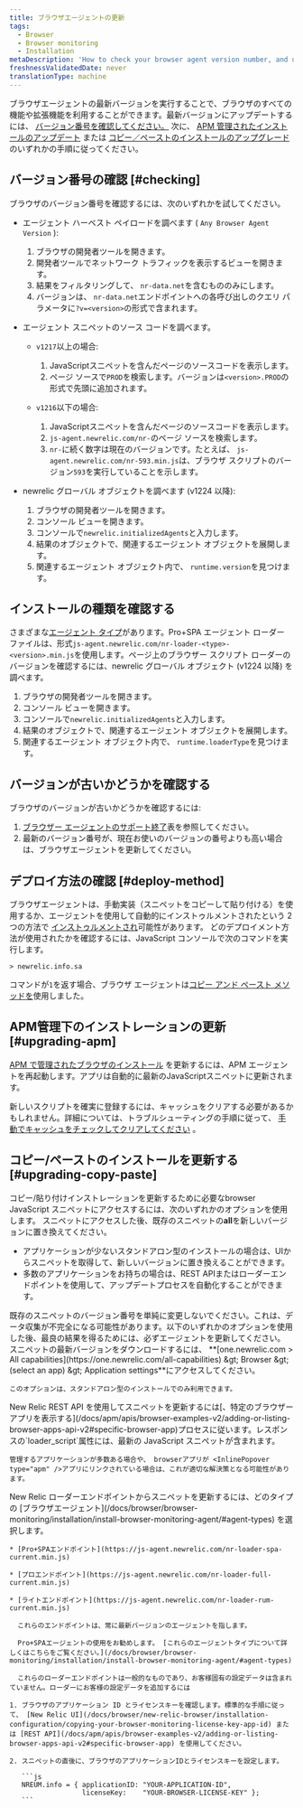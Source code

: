 ```yaml
---
title: ブラウザエージェントの更新
tags:
  - Browser
  - Browser monitoring
  - Installation
metaDescription: 'How to check your browser agent version number, and update to the latest version of the browser agent.'
freshnessValidatedDate: never
translationType: machine
---
```


ブラウザエージェントの最新バージョンを実行することで、ブラウザのすべての機能や拡張機能を利用することができます。最新バージョンにアップデートするには、 [バージョン番号を確認してください。](#checking) 次に、 [APM 管理されたインストールのアップデート](#upgrading-apm) または [コピー／ペーストのインストールのアップグレード](#upgrading-copy-paste) のいずれかの手順に従ってください。

## バージョン番号の確認 [#checking]

ブラウザのバージョン番号を確認するには、次のいずれかを試してください。

* エージェント ハーベスト ペイロードを調べます ( `Any Browser Agent Version` ):

  1. ブラウザの開発者ツールを開きます。
  2. 開発者ツールでネットワーク トラフィックを表示するビューを開きます。
  3. 結果をフィルタリングして、 `nr-data.net`を含むもののみにします。
  4. バージョンは、 `nr-data.net`エンドポイントへの各呼び出しのクエリ パラメータに`?v=<version>`の形式で含まれます。

* エージェント スニペットのソース コードを調べます。

  * `v1217`以上の場合:

    1. JavaScriptスニペットを含んだページのソースコードを表示します。
    2. ページ ソースで`PROD`を検索します。バージョンは`<version>.PROD`の形式で先頭に追加されます。

  * `v1216`以下の場合:

    1. JavaScriptスニペットを含んだページのソースコードを表示します。
    2. `js-agent.newrelic.com/nr-`のページ ソースを検索します。
    3. `nr-`に続く数字は現在のバージョンです。たとえば、 `js-agent.newrelic.com/nr-593.min.js`は、ブラウザ スクリプトのバージョン`593`を実行していることを示します。

* newrelic グローバル オブジェクトを調べます (v1224 以降):

  1. ブラウザの開発者ツールを開きます。
  2. コンソール ビューを開きます。
  3. コンソールで`newrelic.initializedAgents`と入力します。
  4. 結果のオブジェクトで、関連するエージェント オブジェクトを展開します。
  5. 関連するエージェント オブジェクト内で、 `runtime.version`を見つけます。

## インストールの種類を確認する

さまざまな[エージェント タイプ](/docs/browser/browser-monitoring/installation/install-browser-monitoring-agent#agent-types)があります。Pro+SPA エージェント ローダー ファイルは、形式`js-agent.newrelic.com/nr-loader-<type>-<version>.min.js`を使用します。ページ上のブラウザー スクリプト ローダーのバージョンを確認するには、newrelic グローバル オブジェクト (v1224 以降) を調べます。

1. ブラウザの開発者ツールを開きます。
2. コンソール ビューを開きます。
3. コンソールで`newrelic.initializedAgents`と入力します。
4. 結果のオブジェクトで、関連するエージェント オブジェクトを展開します。
5. 関連するエージェント オブジェクト内で、 `runtime.loaderType`を見つけます。

## バージョンが古いかどうかを確認する

ブラウザのバージョンが古いかどうかを確認するには:

1. [ブラウザー エージェントのサポート終了](/docs/browser/browser-monitoring/getting-started/browser-agent-eol-policy/)表を参照してください。
2. 最新のバージョン番号が、現在お使いのバージョンの番号よりも高い場合は、ブラウザエージェントを更新してください。

## デプロイ方法の確認 [#deploy-method]

ブラウザエージェントは、手動実装（スニペットをコピーして貼り付ける）を使用するか、<InlinePopover type="apm" />エージェントを使用して自動的にインストゥルメントされたという 2 つの方法で [インストゥルメントされ](/docs/browser/browser-monitoring/installation/install-browser-monitoring-agent/#options)可能性があります。 どのデプロイメント方法が使用されたかを確認するには、JavaScript コンソールで次のコマンドを実行します。

```
> newrelic.info.sa
```

コマンドが`1`を返す場合、ブラウザ エージェントは[コピー アンド ペースト メソッドを](#upgrading-copy-paste)使用しました。

## APM管理下のインストレーションの更新 [#upgrading-apm]

[APM で管理されたブラウザのインストール](/docs/browser/browser-monitoring/installation/install-browser-monitoring-agent/#options) を更新するには、APM エージェントを再起動します。アプリは自動的に最新のJavaScriptスニペットに更新されます。

新しいスクリプトを確実に登録するには、キャッシュをクリアする必要があるかもしれません。詳細については、トラブルシューティングの手順に従って、 [手動でキャッシュをチェックしてクリアしてください](/docs/browser/new-relic-browser/troubleshooting/troubleshooting-browser-monitoring-installation#manual_check_cache) 。

## コピー/ペーストのインストールを更新する [#upgrading-copy-paste]

コピー/貼り付けインストレーションを更新するために必要なbrowser JavaScript スニペットにアクセスするには、次のいずれかのオプションを使用します。 スニペットにアクセスした後、既存のスニペットの<DNT>**all**</DNT>を新しいバージョンに置き換えてください。

* アプリケーションが少ないスタンドアロン型のインストールの場合は、UIからスニペットを取得して、新しいバージョンに置き換えることができます。
* 多数のアプリケーションをお持ちの場合は、REST APIまたはローダーエンドポイントを使用して、アップデートプロセスを自動化することができます。

<Callout variant="caution">
  既存のスニペットのバージョン番号を単純に変更しないでください。これは、データ収集が不完全になる可能性があります。以下のいずれかのオプションを使用した後、最良の結果を得るためには、必ずエージェントを更新してください。
</Callout>

<CollapserGroup>
  <Collapser id="snippet" title="UIからスニペットを取得する">
    スニペットの最新バージョンをダウンロードするには、 <DNT>**[one.newrelic.com &gt; All capabilities](https://one.newrelic.com/all-capabilities) &amp;gt; Browser &amp;gt; (select an app) &amp;gt; Application settings**</DNT>にアクセスしてください。

    このオプションは、スタンドアロン型のインストールでのみ利用できます。
  </Collapser>

  <Collapser id="rest_api" title="REST APIでスニペットを取り出す">
    New Relic REST API を使用してスニペットを更新するには[、特定のブラウザー アプリを表示する](/docs/apm/apis/browser-examples-v2/adding-or-listing-browser-apps-api-v2#specific-browser-app)プロセスに従います。レスポンスの`loader_script`属性には、最新の JavaScript スニペットが含まれます。

    管理するアプリケーションが多数ある場合や、 browserアプリが <InlinePopover type="apm" />アプリにリンクされている場合は、これが適切な解決策となる可能性があります。
  </Collapser>

  <Collapser id="end_point" title="ローダーエンドポイントを使ったアップデート">
    New Relic ローダーエンドポイントからスニペットを更新するには、どのタイプの [ブラウザエージェント](/docs/browser/browser-monitoring/installation/install-browser-monitoring-agent/#agent-types) を選択します。

    * [Pro+SPAエンドポイント](https://js-agent.newrelic.com/nr-loader-spa-current.min.js)

    * [プロエンドポイント](https://js-agent.newrelic.com/nr-loader-full-current.min.js)

    * [ライトエンドポイント](https://js-agent.newrelic.com/nr-loader-rum-current.min.js)

      これらのエンドポイントは、常に最新バージョンのエージェントを指します。

      Pro+SPAエージェントの使用をお勧めします。 [これらのエージェントタイプについて詳しくはこちらをご覧ください。](/docs/browser/browser-monitoring/installation/install-browser-monitoring-agent/#agent-types)

      これらのローダーエンドポイントは一般的なものであり、お客様固有の設定データは含まれていません。ローダーにお客様の設定データを追加するには

    1. ブラウザのアプリケーション ID とライセンスキーを確認します。標準的な手順に従って、 [New Relic UI](/docs/browser/new-relic-browser/installation-configuration/copying-your-browser-monitoring-license-key-app-id) または [REST API](/docs/apm/apis/browser-examples-v2/adding-or-listing-browser-apps-api-v2#specific-browser-app) を使用してください。

    2. スニペットの直後に、ブラウザのアプリケーションIDとライセンスキーを設定します。

       ```js
       NREUM.info = { applicationID: "YOUR-APPLICATION-ID",
                      licenseKey:    "YOUR-BROWSER-LICENSE-KEY" };
       ```
  </Collapser>
</CollapserGroup>